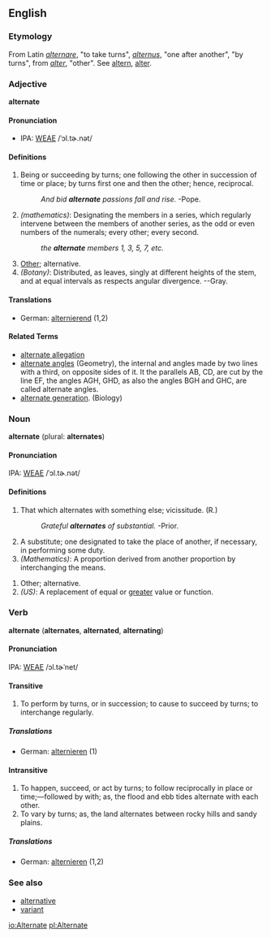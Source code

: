 ==English==

===Etymology===
From Latin ''[[alternare]]'', "to take turns", ''[[alternus]]'', "one after another", "by turns", from ''[[alter]]'', "other". See [[altern]], [[alter]].

===Adjective===
'''alternate'''
====Pronunciation====
*IPA: [[WEAE]] /ˈɔl.tɚ.nət/
====Definitions====
# Being or succeeding by turns; one following the other in succession of time or place; by turns first one and then  the other; hence, reciprocal.
#:''And bid '''alternate''' passions fall and rise.''  -Pope.
#''(mathematics)'': Designating the members in a series, which regularly intervene between the members of another series, as the odd or even numbers of the numerals; every other; every second.
#:''the '''alternate''' members 1, 3, 5, 7, etc.''
#[[Other]]; alternative.
#''(Botany)'': Distributed, as leaves, singly at different heights of the stem, and at equal intervals as respects angular divergence. --Gray.
====Translations====
*German: [[alternierend]] (1,2)
====Related Terms====
*[[alternate allegation]]
*[[alternate angles]] (Geometry), the internal and angles made by two lines with a third, on opposite sides of it. It the parallels AB, CD, are cut by the line EF, the angles AGH, GHD, as also the angles BGH and GHC, are called alternate angles.
*[[alternate generation]]. (Biology)
<!-- material copied from Webster's Revised Unabridged Dictionary (1913) -->

===Noun===
'''alternate''' (plural: '''alternates''')
====Pronunciation====
IPA: [[WEAE]] /ˈɔl.tɚ.nət/
====Definitions====
#That which alternates with something else; vicissitude. (R.)
#:''Grateful '''alternates''' of substantial.''  -Prior.
#A substitute; one designated to take the place of another, if necessary, in performing some duty.
#''(Mathematics)'': A proportion derived from another proportion by interchanging the means.
<!-- material copied from Webster's Revised Unabridged Dictionary (1913) -->
#Other; alternative.
#''(US)'': A replacement of equal or [[greater]] value or function. <!-- Or is this meaning prevalent everywhere? -->

===Verb===
'''alternate''' ('''alternates''', '''alternated''', '''alternating''')
====Pronunciation====
IPA: [[WEAE]] /ɔl.tɚˈnet/
====Transitive====
# To perform by turns, or in succession; to cause to succeed by turns; to interchange regularly.
<!-- material copied from Webster's Revised Unabridged Dictionary (1913) -->
=====Translations=====
*German: [[alternieren]] (1)
====Intransitive====
# To happen, succeed, or act by turns; to follow  reciprocally in place or time;&mdash;followed by with; as, the flood and ebb tides alternate with each other.
# To vary by turns; as, the land alternates between rocky hills and sandy plains.
<!-- material copied from Webster's Revised Unabridged Dictionary (1913) -->
=====Translations=====
*German: [[alternieren]] (1,2)

===See also===
*[[alternative]]
*[[variant]]

[[io:Alternate]]
[[pl:Alternate]]